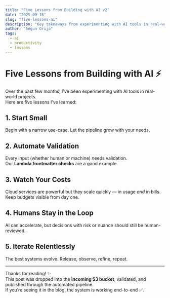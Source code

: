 ```yaml
---
title: "Five Lessons from Building with AI v2"
date: "2025-09-15"
slug: "five-lessons-ai"
description: "Key takeaways from experimenting with AI tools in real-world projects — from validation to cost control."
author: "Segun Orija"
tags:
  - ai
  - productivity
  - lessons
---
```


# Five Lessons from Building with AI ⚡

Over the past few months, I've been experimenting with AI tools in real-world projects.  
Here are five lessons I’ve learned:

## 1. Start Small
Begin with a narrow use-case. Let the pipeline grow with your needs.

## 2. Automate Validation
Every input (whether human or machine) needs validation.  
Our **Lambda frontmatter checks** are a good example.

## 3. Watch Your Costs
Cloud services are powerful but they scale quickly — in usage *and* in bills.  
Keep budgets visible from day one.

## 4. Humans Stay in the Loop
AI can accelerate, but decisions with risk or nuance should still be human-reviewed.

## 5. Iterate Relentlessly
The best systems evolve. Release, observe, refine, repeat.

---

Thanks for reading! ✨  
This post was dropped into the **incoming S3 bucket**, validated, and published through the automated pipeline.  
If you’re seeing it in the blog, the system is working end-to-end ✅.
